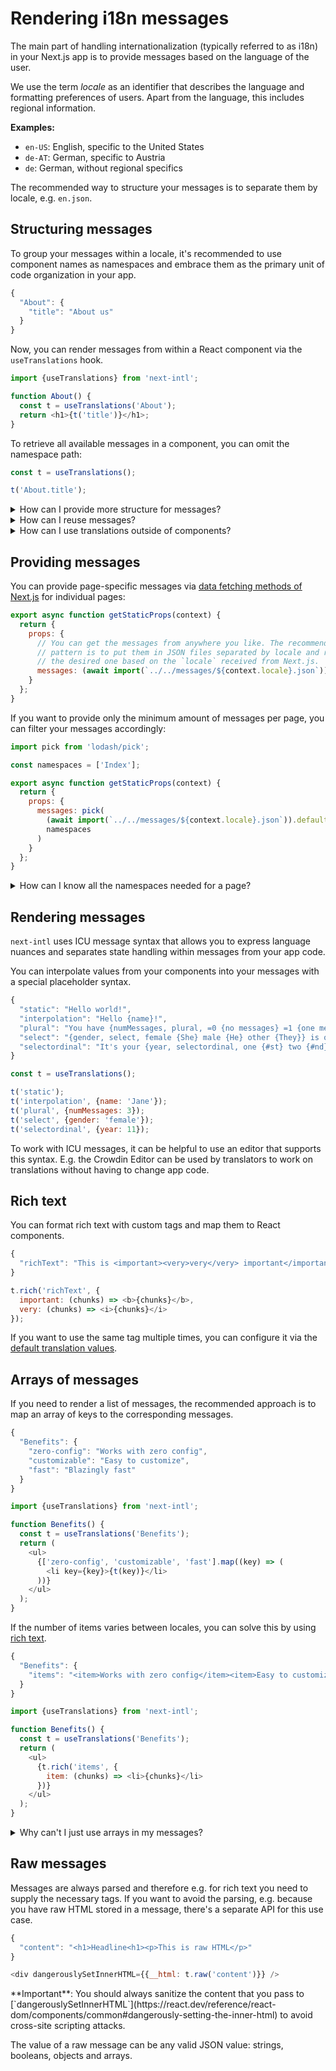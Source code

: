 
# Rendering i18n messages

The main part of handling internationalization (typically referred to as i18n) in your Next.js app is to provide messages based on the language of the user.

We use the term _locale_ as an identifier that describes the language and formatting preferences of users. Apart from the language, this includes regional information.

**Examples:**

- `en-US`: English, specific to the United States
- `de-AT`: German, specific to Austria
- `de`: German, without regional specifics

The recommended way to structure your messages is to separate them by locale, e.g. `en.json`.

## Structuring messages

To group your messages within a locale, it's recommended to use component names as namespaces and embrace them as the primary unit of code organization in your app.

```js filename="en.json"
{
  "About": {
    "title": "About us"
  }
}
```

Now, you can render messages from within a React component via the `useTranslations` hook.

```js filename="About.js"
import {useTranslations} from 'next-intl';

function About() {
  const t = useTranslations('About');
  return <h1>{t('title')}</h1>;
}
```

To retrieve all available messages in a component, you can omit the namespace path:

```js
const t = useTranslations();

t('About.title');
```

<details>
<summary>How can I provide more structure for messages?</summary>

Optionally, you can structure your messages into nested objects.

```js filename="en.json"
{
  "auth": {
    "SignUp": {
      "title": "Sign up",
      "form": {
        "placeholder": "Please enter your name",
        "submit": "Submit"
      }
    }
  }
}
```

```js filename="SignUp.js"
import {useTranslations} from 'next-intl';

function SignUp() {
  // Provide the lowest common denominator that contains
  // all messages this component needs to consume.
  const t = useTranslations('auth.SignUp');

  return (
    <>
      <h1>{t('title')}</h1>
      <form>
        <input
          // The remaining hierarchy can be resolved by
          // using `.` to access nested messages.
          placeholder={t('form.placeholder')}
        />
        <button type="submit">{t('form.submit')}</button>
      </form>
    </>
  );
}
```

</details>

<details>
<summary>How can I reuse messages?</summary>

As your app grows, you'll want to reuse messages among your components. If you use component names as namespaces to structure your messages, you'll automatically benefit from reusable messages by reusing your components.

**Examples:**

- You're displaying products in your app and often need to resolve a category identifier to a human readable label (e.g. `new` → "Just in"). To ensure consistency, you can add a `ProductCategory` component that turns the `category` into a string.
- You commonly need a dialog that displays a "confirm" and "cancel" button. In this case, consider adding a `ConfirmDialog` component to reuse the messages along with the functionality.

There might be cases where you want to use the same message in different components, but there's no reasonable opportunity for sharing the message via a component. This might be symptom that these components should use separate messages, even if they happen to be the same for the time being. By using separate labels, you gain the flexibility to use more specific labels (e.g. "not now" instead of "cancel").

</details>

<details>
<summary>How can I use translations outside of components?</summary>

`next-intl` only offers an API to use translations from within React components.

This may seem like an unnecessary limitation, but this is intentional and aims to encourage the use of proven patterns that avoid potential issues—especially if they are easy to overlook.

If you're interested to dive deeper into this topic, there's a blog post that discusses the background of this design decision: [How (not) to use translations outside of React components](/blog/translations-outside-of-react-components).

</details>

## Providing messages

You can provide page-specific messages via [data fetching methods of Next.js](https://nextjs.org/docs/basic-features/data-fetching) for individual pages:

```js filename="pages/index.js"
export async function getStaticProps(context) {
  return {
    props: {
      // You can get the messages from anywhere you like. The recommended
      // pattern is to put them in JSON files separated by locale and read
      // the desired one based on the `locale` received from Next.js.
      messages: (await import(`../../messages/${context.locale}.json`)).default
    }
  };
}
```

If you want to provide only the minimum amount of messages per page, you can filter your messages accordingly:

```js filename="pages/index.js" {3, 8-11}
import pick from 'lodash/pick';

const namespaces = ['Index'];

export async function getStaticProps(context) {
  return {
    props: {
      messages: pick(
        (await import(`../../messages/${context.locale}.json`)).default,
        namespaces
      )
    }
  };
}
```

<details>
<summary>How can I know all the namespaces needed for a page?</summary>

You can assemble the `namespaces` dynamically based on the used components on a page. The [advanced
example](https://github.com/amannn/next-intl/tree/main/packages/example-advanced/src/pages/index.tsx) outlines this technique.

This is the gist:

```tsx filename="pages/index.js"
import pick from 'lodash/pick';
import {useTranslations} from 'next-intl';
import PageLayout from 'components/PageLayout';

export default function Index() {
  const t = useTranslations('Index');
  return <PageLayout title={t('title')}>{t('description')}</PageLayout>;
}

// The namespaces can be generated based on used components. `PageLayout` in
// turn requires messages for `Navigation` and therefore a recursive list of
// namespaces is created dynamically, where the owner of a component doesn't
// have to know which nested components are rendered. Note that this approach
// is limited to components which are not lazy loaded.
Index.messages = ['Index', ...PageLayout.messages];

export async function getStaticProps({locale}) {
  return {
    props: {
      messages: pick(
        await import(`../../messages/${locale}.json`),
        Index.messages
      )
    }
  };
}
```

An automatic way to tree-shake messages is being evaluated in [issue #1](https://github.com/amannn/next-intl/issues/1). Leave a 👍 there if you're interested in this feature!

Credits for this approach go to the [Relay fragment composition](https://relay.dev/docs/guided-tour/rendering/fragments/).

</details>

## Rendering messages

`next-intl` uses ICU message syntax that allows you to express language nuances and separates state handling within messages from your app code.

You can interpolate values from your components into your messages with a special placeholder syntax.

```js filename="en.json"
{
  "static": "Hello world!",
  "interpolation": "Hello {name}!",
  "plural": "You have {numMessages, plural, =0 {no messages} =1 {one message} other {# messages}}.",
  "select": "{gender, select, female {She} male {He} other {They}} is online.",
  "selectordinal": "It's your {year, selectordinal, one {#st} two {#nd} few {#rd} other {#th}} birthday!"
}
```

```js
const t = useTranslations();

t('static');
t('interpolation', {name: 'Jane'});
t('plural', {numMessages: 3});
t('select', {gender: 'female'});
t('selectordinal', {year: 11});
```

<Callout>

To work with ICU messages, it can be helpful to use an editor that supports this syntax. E.g. the <PartnerContentLink name="messages-rendering" href="https://support.crowdin.com/icu-message-syntax/">Crowdin Editor</PartnerContentLink> can be used by translators to work on translations without having to change app code.

</Callout>

## Rich text

You can format rich text with custom tags and map them to React components.

```js filename="en.json"
{
  "richText": "This is <important><very>very</very> important</important>"
}
```

```js
t.rich('richText', {
  important: (chunks) => <b>{chunks}</b>,
  very: (chunks) => <i>{chunks}</i>
});
```

If you want to use the same tag multiple times, you can configure it via the [default translation values](/docs/usage/configuration#default-translation-values).

## Arrays of messages

If you need to render a list of messages, the recommended approach is to map an array of keys to the corresponding messages.

```js filename="en.json"
{
  "Benefits": {
    "zero-config": "Works with zero config",
    "customizable": "Easy to customize",
    "fast": "Blazingly fast"
  }
}
```

```js filename="Benefits.js"
import {useTranslations} from 'next-intl';

function Benefits() {
  const t = useTranslations('Benefits');
  return (
    <ul>
      {['zero-config', 'customizable', 'fast'].map((key) => (
        <li key={key}>{t(key)}</li>
      ))}
    </ul>
  );
}
```

If the number of items varies between locales, you can solve this by using [rich text](#rich-text).

```js filename="en.json"
{
  "Benefits": {
    "items": "<item>Works with zero config</item><item>Easy to customize</item><item>Blazingly fast</item>"
  }
}
```

```js filename="Benefits.js"
import {useTranslations} from 'next-intl';

function Benefits() {
  const t = useTranslations('Benefits');
  return (
    <ul>
      {t.rich('items', {
        item: (chunks) => <li>{chunks}</li>
      })}
    </ul>
  );
}
```

<details>
<summary>Why can't I just use arrays in my messages?</summary>

The advantage of this approach over supporting arrays in messages is that this way you can use the formatting capabilities, e.g. to interpolate values into individual messages.

```js filename="en.json"
{
  "Benefits": {
    "zero-config": "Works with <b>zero config</b>",
    "customizable": "Easy to <b>customize</b>",
    "fast": "Blazingly <b>fast</b>"
  }
}
```

```js filename="Benefits.js"
import {useTranslations} from 'next-intl';

function Benefits() {
  const t = useTranslations('Benefits');
  return (
    <ul>
      {['zero-config', 'customizable', 'fast'].map((key, index, arr) => {
        const color = `hsl(${(index / (arr.length - 1)) * 360}deg 70% 50%)`;
        return (
          <li key={key}>
            {t(key, {b: (chunks) => <b style={{color}}>{chunks}</b>})}
          </li>
        );
      })}
    </ul>
  );
}
```

</details>

## Raw messages

Messages are always parsed and therefore e.g. for rich text you need to supply the necessary tags. If you want to avoid the parsing, e.g. because you have raw HTML stored in a message, there's a separate API for this use case.

```js filename="en.json"
{
  "content": "<h1>Headline<h1><p>This is raw HTML</p>"
}
```

```js
<div dangerouslySetInnerHTML={{__html: t.raw('content')}} />
```

<Callout type="warning">
  **Important**: You should always sanitize the content that you pass to
  [`dangerouslySetInnerHTML`](https://react.dev/reference/react-dom/components/common#dangerously-setting-the-inner-html)
  to avoid cross-site scripting attacks.
</Callout>

The value of a raw message can be any valid JSON value: strings, booleans, objects and arrays.
